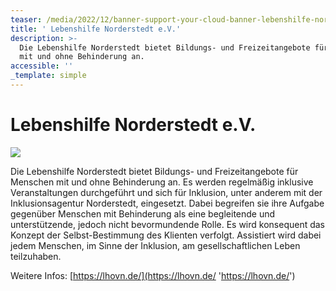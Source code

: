 ```yaml
---
teaser: /media/2022/12/banner-support-your-cloud-banner-lebenshilfe-norderstedt-1.jpg
title: ' Lebenshilfe Norderstedt e.V.'
description: >-
  Die Lebenshilfe Norderstedt bietet Bildungs- und Freizeitangebote für Menschen
  mit und ohne Behinderung an.
accessible: ''
_template: simple
---
```


# Lebenshilfe Norderstedt e.V.

![](/media/2022/12/banner-support-your-cloud-banner-lebenshilfe-norderstedt-1.jpg)

Die Lebenshilfe Norderstedt bietet Bildungs- und Freizeitangebote für Menschen mit und ohne Behinderung an. Es werden regelmäßig inklusive Veranstaltungen durchgeführt und sich für Inklusion, unter anderem mit der Inklusionsagentur Norderstedt, eingesetzt. Dabei begreifen sie ihre Aufgabe gegenüber Menschen mit Behinderung als eine begleitende und unterstützende, jedoch nicht bevormundende Rolle. Es wird konsequent das Konzept der Selbst-Bestimmung des Klienten verfolgt. Assistiert wird dabei jedem Menschen, im Sinne der Inklusion, am gesellschaftlichen Leben teilzuhaben.

Weitere Infos: [https://lhovn.de/](https://lhovn.de/ 'https://lhovn.de/')
